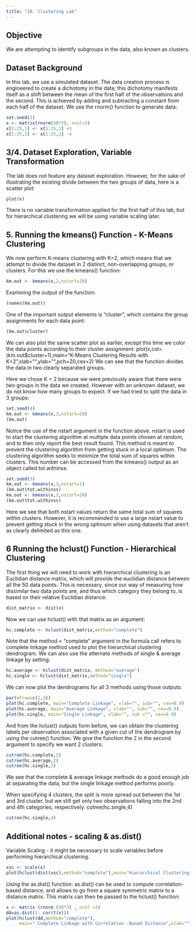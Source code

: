 ```yaml
---
title: "10. Clustering Lab"
---
```


## Objective 

We are attempting to identify subgroups in the data, also known as clusters.

## Dataset Background 

In this lab, we use a simulated dataset. The data creation process is engineered to create a dichotomy
in the data; this dichotomy manifests itself as a shift between the mean of the first half of the
observations and the second. This is achieved by adding and subtracting a constant from each half of the
dataset. We use the rnorm() function to generate data: 
```r
set.seed(2)
x <- matrix(rnorm(50*2), ncol=2)
x[1:25,1] <- x[1:25,1] +3
x[1:25,2] <- x[1:25,2] -4
```
## 3/4. Dataset Exploration, Variable Transformation
The lab does not feature any dataset exploration. However, for the sake of
illustrating the existing divide between the two groups of data, here is a scatter plot:
```r
plot(x)

```
There is no variable transformation applied for the first half of this lab, but for hierarchical
clustering we will be using variable scaling later.

## 5. Running the kmeans() Function  - K-Means Clustering 
We now perform K-means clustering with K=2, which means that we attempt to divide the dataset in
2 distinct, non-overlapping groups, or clusters. For this we use the kmeans() function:
```r
km.out <- kmeans(x,2,nstart=20)
```
Examining the output of the function: 
```r
(names(km.out))
```
One of the important output elements is "cluster", which contains the group assignments for each data point:

```r
(km.out$cluster) 
```

We can also plot the same scatter plot as earlier, except this time we color the data points according
to their cluster assignment:
plot(x,col=(km.out$cluster+1),main="K-Means Clustering Results with K=2",xlab="",ylab="",pch=20,cex=2)
We can see that the function divides the data in two clearly separated groups.

Here we chose K = 2 because we were previously aware that there were two groups in the data we created.
However with an unknown dataset, we do not know how many groups to expect. If we had tried to split the
data in 3 groups:

```r
set.seed(4)
km.out <- kmeans(x,3,nstart=20)
(km.out)
```

Notice the use of the nstart argument in the function above. nstart is used to start the clustering algorithm
at multiple data points chosen at random, and to then only report the best result found. This method is
meant to prevent the clustering algorithm from getting stuck in a local optimum.
The clustering algorithm seeks to minimize the total sum of squares within clusters. This number can be
accessed from the kmeans() output as an object called tot.withinss:

```r
set.seed(3)
km.out <- kmeans(x,3,nstart=1)
(km.out$tot.withinss)
km.out <- kmeans(x,3,nstart=20)
(km.out$tot.withinss)
```

Here we see that both nstart values return the same total sum of squares within clusters.
However, it is recommended to use a large nstart value to prevent getting stuck in the wrong optimum
when using datasets that aren't as clearly delimited as this one.

## 6 Running the hclust() Function - Hierarchical Clustering 
The first thing we will need to work with hierarchical clustering is an Euclidian distance matrix,
which will provide the euclidian distance between all the 50 data points. This is necessary,
since our way of measuring how dissimilar two data points are, and thus which category they belong to,
is based on their relative Euclidian distance: 

```r
dist_matrix <- dist(x)
```
Now we can use hclust() with that matrix as an argument: 

```r
hc.complete <- hclust(dist_matrix,method="complete") 
```

Note that the method = "complete" argument in the formula call refers to complete linkage
method used to plot the hierarchical clustering dendrogram. We can also use the alternate
methods of single & average linkage by setting:

```r
hc.average <- hclust(dist_matrix, method="average")
hc.single <- hclust(dist_matrix,method="single")
```
We can now plot the dendrograms for all 3 methods using those outputs:

```r
par(mfrow=c(1,3))
plot(hc.complete, main="Complete Linkage", xlab="", sub="", cex=0.9)
plot(hc.average, main="Average Linkage", xlab="", sub="", cex=0.9)
plot(hc.single, main="Single Linkage", xlab="", sub ="", cex=0.9)
```
And from the hclust() outputs form before, we can obtain the clustering labels per observation
associated with a given cut of the dendrogram by using the cutree() function. We give the function
the 2 in the second argument to specify we want 2 clusters:

```r
cutree(hc.complete,2)
cutree(hc.average,2)
cutree(hc.single,2)
```
We see that the complete & average linkage methods do a good enough job at separating the data,
but the single linkage method performs poorly.

When specifying 4 clusters, the split is more spread out between the 1st and 3rd cluster,
but we still get only two observations falling into the 2nd and 4th categories, respectively.
cutree(hc.single,4)

```r
cutree(hc.single,4)
```
## Additional notes - scaling & as.dist() 

Variable Scaling - it might be necessary to scale variables before performing hierarchical clustering.

```r
xsc <- scale(x)
plot(hclust(dist(xsc),method="complete"),main="Hierarchical Clustering with Scaled Features")
```
Using the as.dist() function: as.dist() can be used to compute correlation-based distance, and allows
to go from a square symmetric matrix to a distance matrix. This matrix can then be passed to the
hclust() function:

```r
x <- matrix (rnorm (30*3) , ncol =3)
dd=as.dist(1- cor(t(x)))
plot(hclust(dd,method="complete"),
     main=" Complete Linkage with Correlation -Based Distance",xlab="", sub ="")
```


